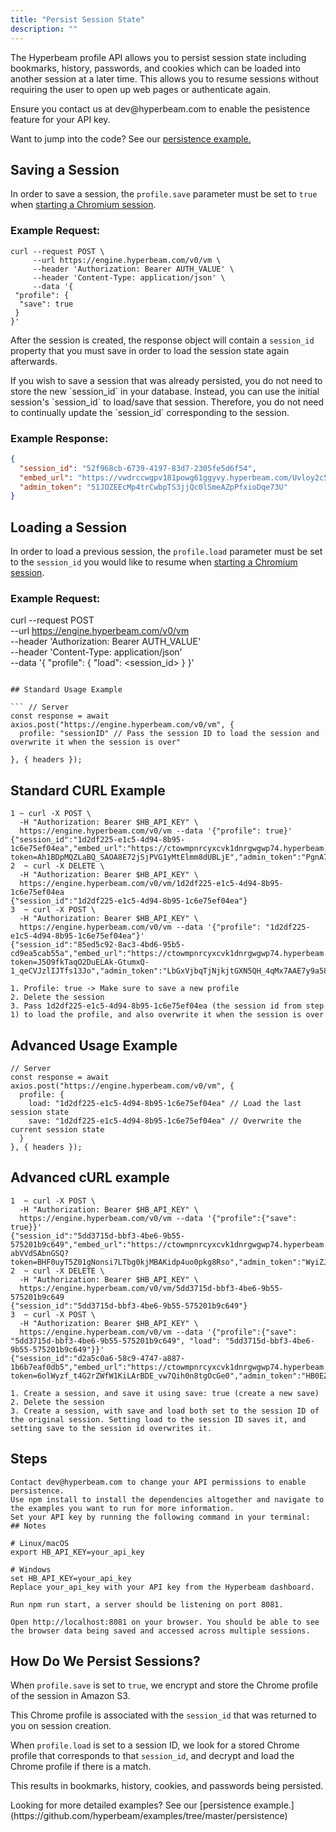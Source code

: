 ```yaml
---
title: "Persist Session State"
description: ""
---
```


The Hyperbeam profile API allows you to persist session state including bookmarks, history,
passwords, and cookies which can be loaded into another session at a later time. This
allows you to resume sessions without requiring the user to open up web pages or
authenticate again.

<Note>
  Ensure you contact us at dev@hyperbeam.com to enable the pesistence feature
  for your API key.

  Want to jump into the code? See our [persistence
  example.](https://github.com/hyperbeam/examples/tree/master/persistence)
</Note>

## Saving a Session

In order to save a session, the `profile.save` parameter must be set to `true` when
[starting a Chromium session](/rest-api/dispatch/start-chromium-session).

### Example Request:

```curl
curl --request POST \
     --url https://engine.hyperbeam.com/v0/vm \
     --header 'Authorization: Bearer AUTH_VALUE' \
     --header 'Content-Type: application/json' \
     --data '{
 "profile": {
  "save": true
 }
}'
```

After the session is created, the response object will contain a `session_id` property that you must save
in order to load the session state again afterwards.

<Info>
  If you wish to save a session that was already persisted, you do not need to
  store the new `session_id` in your database. Instead, you can use the initial
  session's `session_id` to load/save that session. Therefore, you do not need
  to continually update the `session_id` corresponding to the session.
</Info>

### Example Response:

```json
{
  "session_id": "52f968cb-6739-4197-83d7-2305fe5d6f54",
  "embed_url": "https://vwdrccwgpv181powg61ggyvy.hyperbeam.com/Uvloy2c5QZeD1yMF_l1vVA?token=c8iw3SmQglOU0ugfLr3dWY2LalSKI_WOGUldEt8knbw",
  "admin_token": "51JOZEEcMp4trCwbpTS3jjQc0lSmeAZpPfxioDqe73U"
}
```

## Loading a Session

In order to load a previous session, the `profile.load` parameter must be set to the `session_id` you would like to resume
when [starting a Chromium session](/rest-api/dispatch/start-chromium-session).

### Example Request:


curl --request POST \
     --url https://engine.hyperbeam.com/v0/vm \
     --header 'Authorization: Bearer AUTH_VALUE' \
     --header 'Content-Type: application/json' \
     --data '{
 "profile": {
  "load": <session_id>
 }
}'
```

## Standard Usage Example

``` // Server
const response = await axios.post("https://engine.hyperbeam.com/v0/vm", {
  profile: "sessionID" // Pass the session ID to load the session and overwrite it when the session is over"
  
}, { headers });
```

## Standard CURL Example
``` 
1 ~ curl -X POST \                                                                                   
  -H "Authorization: Bearer $HB_API_KEY" \                               
  https://engine.hyperbeam.com/v0/vm --data '{"profile": true}'
{"session_id":"1d2df225-e1c5-4d94-8b95-1c6e75ef04ea","embed_url":"https://ctowmpnrcyxcvk1dnrgwgwp74.hyperbeam.com/HS3yJeHFTZSLlRxude8E6g?token=Ah1BDpMQZLaBQ_SAOA8E72jSjPVG1yMtElmm8dUBLjE","admin_token":"PgnA79dfr2QqYLLJvDu5PvibvbcsGlx8n264s6ufA0g"}
2  ~ curl -X DELETE \
  -H "Authorization: Bearer $HB_API_KEY" \
  https://engine.hyperbeam.com/v0/vm/1d2df225-e1c5-4d94-8b95-1c6e75ef04ea
{"session_id":"1d2df225-e1c5-4d94-8b95-1c6e75ef04ea"}
3  ~ curl -X POST \  
  -H "Authorization: Bearer $HB_API_KEY" \
  https://engine.hyperbeam.com/v0/vm --data '{"profile": "1d2df225-e1c5-4d94-8b95-1c6e75ef04ea"}'
{"session_id":"85ed5c92-8ac3-4bd6-95b5-cd9ea5cab55a","embed_url":"https://ctowmpnrcyxcvk1dnrgwgwp74.hyperbeam.com/he1ckorDS9aVtc2epcq1Wg?token=J5O9fkTaqO2DuELAk-GtumxQ-1_qeCVJzlIJTfs13Jo","admin_token":"LbGxVjbqTjNjkjtGXN5QH_4qMx7AAE7y9a58JLDH09w"}

1. Profile: true -> Make sure to save a new profile
2. Delete the session
3. Pass 1d2df225-e1c5-4d94-8b95-1c6e75ef04ea (the session id from step 1) to load the profile, and also overwrite it when the session is over
```
## Advanced Usage Example

``` 
// Server
const response = await axios.post("https://engine.hyperbeam.com/v0/vm", {
  profile: { 
    load: "1d2df225-e1c5-4d94-8b95-1c6e75ef04ea" // Load the last session state 
    save: "1d2df225-e1c5-4d94-8b95-1c6e75ef04ea" // Overwrite the current session state
  }
}, { headers });
```

## Advanced cURL example

```
1  ~ curl -X POST \                                                                                   
  -H "Authorization: Bearer $HB_API_KEY" \                               
  https://engine.hyperbeam.com/v0/vm --data '{"profile":{"save": true}}'
{"session_id":"5dd3715d-bbf3-4be6-9b55-575201b9c649","embed_url":"https://ctowmpnrcyxcvk1dnrgwgwp74.hyperbeam.com/XdNxXbvzS-abVVdSAbnGSQ?token=BHF0uyT5Z01gNonsi7LTbg0kjMBAKidp4uo0pkg8Rso","admin_token":"WyiZJ8OdjqDK5zZrd79tU8LfSGLYl24R1wLHIZPhmlE"}
2  ~ curl -X DELETE \
  -H "Authorization: Bearer $HB_API_KEY" \
  https://engine.hyperbeam.com/v0/vm/5dd3715d-bbf3-4be6-9b55-575201b9c649                                                                     
{"session_id":"5dd3715d-bbf3-4be6-9b55-575201b9c649"}
3  ~ curl -X POST \  
  -H "Authorization: Bearer $HB_API_KEY" \
  https://engine.hyperbeam.com/v0/vm --data '{"profile":{"save": "5dd3715d-bbf3-4be6-9b55-575201b9c649", "load": "5dd3715d-bbf3-4be6-9b55-575201b9c649"}}'
{"session_id":"d2a5c0a6-58c9-4747-a887-1b6b7eaf0db5","embed_url":"https://ctowmpnrcyxcvk1dnrgwgwp74.hyperbeam.com/0qXApljJR0eohxtrfq8NtQ?token=6olWyzf_t4G2rZWfW1KiLArBDE_vw7Qih0n8tgOcGe0","admin_token":"HB0EZrtJtMVQ2HbpXcNz_3hgLbBmU3c_xvXeWkAnfP4"}

1. Create a session, and save it using save: true (create a new save)
2. Delete the session
3. Create a session, with save and load both set to the session ID of the original session. Setting load to the session ID saves it, and setting save to the session id overwrites it.
```

## Steps

```
Contact dev@hyperbeam.com to change your API permissions to enable persistence.
Use npm install to install the dependencies altogether and navigate to the examples you want to run for more information.
Set your API key by running the following command in your terminal:
## Notes

# Linux/macOS
export HB_API_KEY=your_api_key

# Windows
set HB_API_KEY=your_api_key
Replace your_api_key with your API key from the Hyperbeam dashboard.

Run npm run start, a server should be listening on port 8081.

Open http://localhost:8081 on your browser. You should be able to see the browser data being saved and accessed across multiple sessions.
```

## How Do We Persist Sessions?

When `profile.save` is set to `true`, we encrypt and store the Chrome profile of the session in Amazon S3.

This Chrome profile is associated with the `session_id` that was returned to you on session creation.

When `profile.load` is set to a session ID, we look for a stored Chrome profile that corresponds to that `session_id`, and decrypt and
load the Chrome profile if there is a match.

This results in bookmarks, history, cookies, and passwords being persisted.

<Note>
  Looking for more detailed examples? See our [persistence
  example.](https://github.com/hyperbeam/examples/tree/master/persistence)
</Note>
